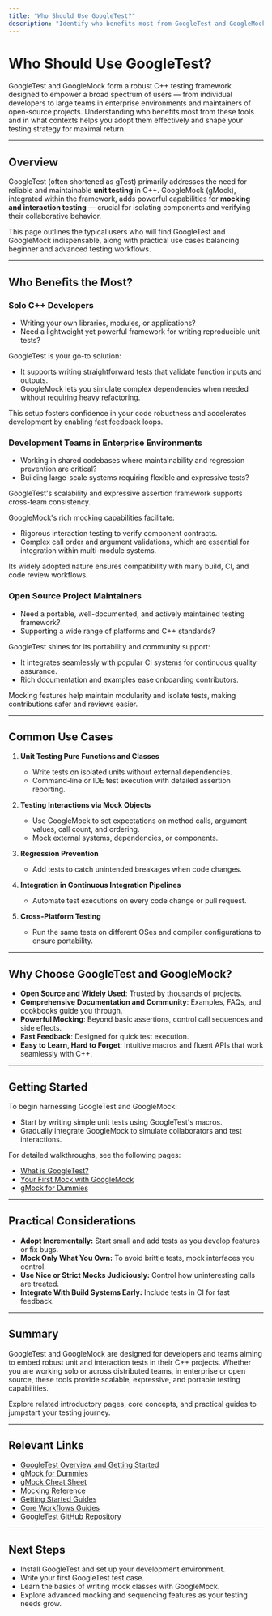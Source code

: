 ```yaml
---
title: "Who Should Use GoogleTest?"
description: "Identify who benefits most from GoogleTest and GoogleMock, including solo developers, teams in enterprise environments, and open-source project maintainers. Understand typical and advanced use cases, from unit testing and mocking to cross-platform continuous integration."
---
```


# Who Should Use GoogleTest?

GoogleTest and GoogleMock form a robust C++ testing framework designed to empower a broad spectrum of users — from individual developers to large teams in enterprise environments and maintainers of open-source projects. Understanding who benefits most from these tools and in what contexts helps you adopt them effectively and shape your testing strategy for maximal return.

---

## Overview

GoogleTest (often shortened as gTest) primarily addresses the need for reliable and maintainable **unit testing** in C++. GoogleMock (gMock), integrated within the framework, adds powerful capabilities for **mocking and interaction testing** — crucial for isolating components and verifying their collaborative behavior.

This page outlines the typical users who will find GoogleTest and GoogleMock indispensable, along with practical use cases balancing beginner and advanced testing workflows.

---

## Who Benefits the Most?

### Solo C++ Developers

- Writing your own libraries, modules, or applications?
- Need a lightweight yet powerful framework for writing reproducible unit tests?

GoogleTest is your go-to solution:

- It supports writing straightforward tests that validate function inputs and outputs.
- GoogleMock lets you simulate complex dependencies when needed without requiring heavy refactoring.

This setup fosters confidence in your code robustness and accelerates development by enabling fast feedback loops.

### Development Teams in Enterprise Environments

- Working in shared codebases where maintainability and regression prevention are critical?
- Building large-scale systems requiring flexible and expressive tests?

GoogleTest's scalability and expressive assertion framework supports cross-team consistency.

GoogleMock's rich mocking capabilities facilitate:

- Rigorous interaction testing to verify component contracts.
- Complex call order and argument validations, which are essential for integration within multi-module systems.

Its widely adopted nature ensures compatibility with many build, CI, and code review workflows.

### Open Source Project Maintainers

- Need a portable, well-documented, and actively maintained testing framework?
- Supporting a wide range of platforms and C++ standards?

GoogleTest shines for its portability and community support:

- It integrates seamlessly with popular CI systems for continuous quality assurance.
- Rich documentation and examples ease onboarding contributors.

Mocking features help maintain modularity and isolate tests, making contributions safer and reviews easier.

---

## Common Use Cases

1. **Unit Testing Pure Functions and Classes**
   - Write tests on isolated units without external dependencies.
   - Command-line or IDE test execution with detailed assertion reporting.

2. **Testing Interactions via Mock Objects**
   - Use GoogleMock to set expectations on method calls, argument values, call count, and ordering.
   - Mock external systems, dependencies, or components.

3. **Regression Prevention**
   - Add tests to catch unintended breakages when code changes.

4. **Integration in Continuous Integration Pipelines**
   - Automate test executions on every code change or pull request.

5. **Cross-Platform Testing**
   - Run the same tests on different OSes and compiler configurations to ensure portability.

---

## Why Choose GoogleTest and GoogleMock?

- **Open Source and Widely Used**: Trusted by thousands of projects.
- **Comprehensive Documentation and Community**: Examples, FAQs, and cookbooks guide you through.
- **Powerful Mocking**: Beyond basic assertions, control call sequences and side effects.
- **Fast Feedback**: Designed for quick test execution.
- **Easy to Learn, Hard to Forget**: Intuitive macros and fluent APIs that work seamlessly with C++.

---

## Getting Started

To begin harnessing GoogleTest and GoogleMock:

- Start by writing simple unit tests using GoogleTest's macros.
- Gradually integrate GoogleMock to simulate collaborators and test interactions.

For detailed walkthroughs, see the following pages:

- [What is GoogleTest?](overview/product-intro-core-value/what-is-googletest)
- [Your First Mock with GoogleMock](guides/getting-started/first-mock-example)
- [gMock for Dummies](docs/gmock_for_dummies.md)

---

## Practical Considerations

- **Adopt Incrementally:** Start small and add tests as you develop features or fix bugs.
- **Mock Only What You Own:** To avoid brittle tests, mock interfaces you control.
- **Use Nice or Strict Mocks Judiciously:** Control how uninteresting calls are treated.
- **Integrate With Build Systems Early:** Include tests in CI for fast feedback.

---

## Summary

GoogleTest and GoogleMock are designed for developers and teams aiming to embed robust unit and interaction tests in their C++ projects. Whether you are working solo or across distributed teams, in enterprise or open source, these tools provide scalable, expressive, and portable testing capabilities.

Explore related introductory pages, core concepts, and practical guides to jumpstart your testing journey.

---

## Relevant Links

- [GoogleTest Overview and Getting Started](overview/product-intro-core-value/what-is-googletest)
- [gMock for Dummies](docs/gmock_for_dummies.md)
- [gMock Cheat Sheet](docs/gmock_cheat_sheet.md)
- [Mocking Reference](docs/reference/mocking.md)
- [Getting Started Guides](guides/getting-started/setup-and-installation)
- [Core Workflows Guides](guides/core-workflows)
- [GoogleTest GitHub Repository](https://github.com/google/googletest)

---

## Next Steps

- Install GoogleTest and set up your development environment.
- Write your first GoogleTest test case.
- Learn the basics of writing mock classes with GoogleMock.
- Explore advanced mocking and sequencing features as your testing needs grow.



